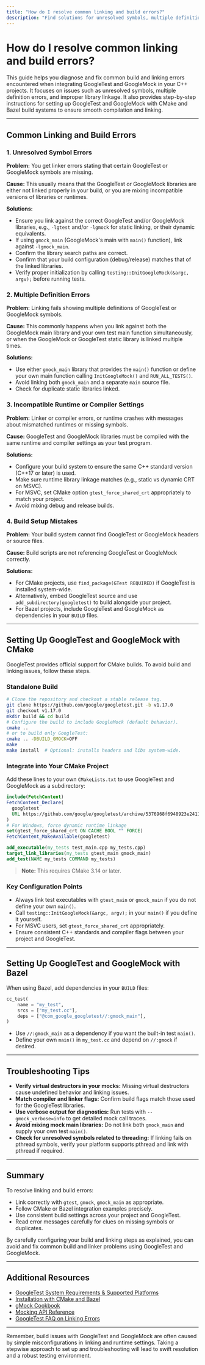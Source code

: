 ```yaml
---
title: "How do I resolve common linking and build errors?"
description: "Find solutions for unresolved symbols, multiple definition errors, or issues caused by improper library linkage. Steps for CMake and Bazel integration included."
---
```


# How do I resolve common linking and build errors?

This guide helps you diagnose and fix common build and linking errors encountered when integrating GoogleTest and GoogleMock in your C++ projects. It focuses on issues such as unresolved symbols, multiple definition errors, and improper library linkage. It also provides step-by-step instructions for setting up GoogleTest and GoogleMock with CMake and Bazel build systems to ensure smooth compilation and linking.

---

## Common Linking and Build Errors

### 1. Unresolved Symbol Errors

**Problem:** You get linker errors stating that certain GoogleTest or GoogleMock symbols are missing.

**Cause:** This usually means that the GoogleTest or GoogleMock libraries are either not linked properly in your build, or you are mixing incompatible versions of libraries or runtimes.

**Solutions:**
- Ensure you link against the correct GoogleTest and/or GoogleMock libraries, e.g., `-lgtest` and/or `-lgmock` for static linking, or their dynamic equivalents.
- If using `gmock_main` (GoogleMock's main with `main()` function), link against `-lgmock_main`.
- Confirm the library search paths are correct.
- Confirm that your build configuration (debug/release) matches that of the linked libraries.
- Verify proper initialization by calling `testing::InitGoogleMock(&argc, argv);` before running tests.

### 2. Multiple Definition Errors

**Problem:** Linking fails showing multiple definitions of GoogleTest or GoogleMock symbols.

**Cause:** This commonly happens when you link against both the GoogleMock main library and your own test main function simultaneously, or when the GoogleMock or GoogleTest static library is linked multiple times.

**Solutions:**
- Use either `gmock_main` library that provides the `main()` function or define your own main function calling `InitGoogleMock()` and `RUN_ALL_TESTS()`.
- Avoid linking both `gmock_main` and a separate `main` source file.
- Check for duplicate static libraries linked.

### 3. Incompatible Runtime or Compiler Settings

**Problem:** Linker or compiler errors, or runtime crashes with messages about mismatched runtimes or missing symbols.

**Cause:** GoogleTest and GoogleMock libraries must be compiled with the same runtime and compiler settings as your test program.

**Solutions:**
- Configure your build system to ensure the same C++ standard version (C++17 or later) is used.
- Make sure runtime library linkage matches (e.g., static vs dynamic CRT on MSVC).
- For MSVC, set CMake option `gtest_force_shared_crt` appropriately to match your project.
- Avoid mixing debug and release builds.

### 4. Build Setup Mistakes

**Problem:** Your build system cannot find GoogleTest or GoogleMock headers or source files.

**Cause:** Build scripts are not referencing GoogleTest or GoogleMock correctly.

**Solutions:**
- For CMake projects, use `find_package(GTest REQUIRED)` if GoogleTest is installed system-wide.
- Alternatively, embed GoogleTest source and use `add_subdirectory(googletest)` to build alongside your project.
- For Bazel projects, include GoogleTest and GoogleMock as dependencies in your `BUILD` files.

---

## Setting Up GoogleTest and GoogleMock with CMake

GoogleTest provides official support for CMake builds. To avoid build and linking issues, follow these steps.

### Standalone Build

```bash
# Clone the repository and checkout a stable release tag.
git clone https://github.com/google/googletest.git -b v1.17.0
git checkout v1.17.0
mkdir build && cd build
# Configure the build to include GoogleMock (default behavior).
cmake ..
# or to build only GoogleTest:
cmake .. -DBUILD_GMOCK=OFF
make
make install  # Optional: installs headers and libs system-wide.
```

### Integrate into Your CMake Project

Add these lines to your own `CMakeLists.txt` to use GoogleTest and GoogleMock as a subdirectory:

```cmake
include(FetchContent)
FetchContent_Declare(
  googletest
  URL https://github.com/google/googletest/archive/5376968f6948923e2411081fd9372e71a59d8e77.zip
)
# For Windows, force dynamic runtime linkage
set(gtest_force_shared_crt ON CACHE BOOL "" FORCE)
FetchContent_MakeAvailable(googletest)

add_executable(my_tests test_main.cpp my_tests.cpp)
target_link_libraries(my_tests gtest_main gmock_main)
add_test(NAME my_tests COMMAND my_tests)
```

> **Note:** This requires CMake 3.14 or later.

### Key Configuration Points

- Always link test executables with `gtest_main` or `gmock_main` if you do not define your own `main()`.
- Call `testing::InitGoogleMock(&argc, argv);` in your `main()` if you define it yourself.
- For MSVC users, set `gtest_force_shared_crt` appropriately.
- Ensure consistent C++ standards and compiler flags between your project and GoogleTest.

---

## Setting Up GoogleTest and GoogleMock with Bazel

When using Bazel, add dependencies in your `BUILD` files:

```python
cc_test(
    name = "my_test",
    srcs = ["my_test.cc"],
    deps = ["@com_google_googletest//:gmock_main"],
)
```

- Use `//:gmock_main` as a dependency if you want the built-in test `main()`.
- Define your own `main()` in `my_test.cc` and depend on `//:gmock` if desired.

---

## Troubleshooting Tips

- **Verify virtual destructors in your mocks:** Missing virtual destructors cause undefined behavior and linking issues.
- **Match compiler and linker flags:** Confirm build flags match those used for the GoogleTest libraries.
- **Use verbose output for diagnostics:** Run tests with `--gmock_verbose=info` to get detailed mock call traces.
- **Avoid mixing mock main libraries:** Do not link both `gmock_main` and supply your own test `main()`.
- **Check for unresolved symbols related to threading:** If linking fails on pthread symbols, verify your platform supports pthread and link with pthread if required.

---

## Summary

To resolve linking and build errors:
- Link correctly with `gtest`, `gmock`, `gmock_main` as appropriate.
- Follow CMake or Bazel integration examples precisely.
- Use consistent build settings across your project and GoogleTest.
- Read error messages carefully for clues on missing symbols or duplicates.

By carefully configuring your build and linking steps as explained, you can avoid and fix common build and linker problems using GoogleTest and GoogleMock.

---

## Additional Resources

- [GoogleTest System Requirements & Supported Platforms](https://github.com/google/googletest/tree/main/docs/getting-started/prerequisites-installation-setup/system-requirements-supported-platforms)
- [Installation with CMake and Bazel](https://github.com/google/googletest/tree/main/docs/getting-started/prerequisites-installation-setup/installation-cmake-bazel)
- [gMock Cookbook](https://github.com/google/googletest/tree/main/docs/gmock_cook_book.md)
- [Mocking API Reference](https://github.com/google/googletest/tree/main/api-reference/core-apis/gmock-mocking-api)
- [GoogleTest FAQ on Linking Errors](https://github.com/google/googletest/tree/main/faq/troubleshooting-integration/linking-errors)

---

Remember, build issues with GoogleTest and GoogleMock are often caused by simple misconfigurations in linking and runtime settings. Taking a stepwise approach to set up and troubleshooting will lead to swift resolution and a robust testing environment.
